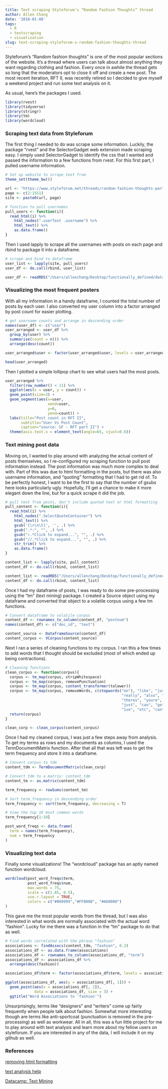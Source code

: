 ```yaml
---
title: Text scraping Styleforum’s “Random Fashion Thoughts” thread
author: Allen Chang
date: '2018-01-08'
tags:
  - R
  - textscraping
  - visualization
slug: text-scraping-styleforum-s-random-fashion-thoughts-thread
---
```


Styleforum's "Random fashion thoughts" is one of the most popular sections of the website. It's a thread where users can talk about almost anything they want regarding clothing and fashion. Every once in awhile the thread gets so long that the moderators opt to close it off and create a new post. The most recent iteration, RFT II, was recently retired so I decided to give myself a weekend project and run some text analysis on it. 

As usual, here's the packages I used.

```r
library(rvest)
library(tidyverse)
library(stringr)
library(tm)
library(wordcloud)
```

### Scraping text data from Styleforum

The first thing I needed to do was scrape some information. Luckily, the package "rvest" and the SelectorGadget web extension made scraping easy. I simply used SelectorGadget to identify the css that I wanted and passed the information to a few functions from rvest. For this first part, I pulled username information.

```r
# Set up website to scrape text from
theme_set(theme_bw())

url <- "https://www.styleforum.net/threads/random-fashion-thoughts-part-ii-a-new-hope.480819/page-"
page <- c(2:1551)
site <- paste0(url, page)

# function to pull usernames
pull_users <- function(i){
  read_html(i) %>%
    html_nodes(".userText .username") %>%
    html_text() %>%
    as.data.frame()
}
```

Then I used lapply to scrape all the usernames with posts on each page and rbind to package it into a dataframe. 

```r

# scrape and bind to dataframe
user_list <- lapply(site, pull_users)
user_df <- do.call(rbind, user_list)
```

```r
user_df <- readRDS("/Users/allenchang/Desktop/functionally_defined/data/sf_users.rds")
```

### Visualizing the most frequent posters

With all my information in a handy dataframe, I counted the total number of posts by each user. I also converted my user column into a factor arranged by post count for easier plotting.

```r
# get username counts and arrange in descending order
names(user_df) <- c("user")
user_arranged <- user_df %>%
  group_by(user) %>%
  summarise(count = n()) %>%
  arrange(desc(count))

user_arranged$user <- factor(user_arranged$user, levels = user_arranged$user)
```

```r
head(user_arranged)
```

Then I plotted a simple lollipop chart to see what users had the most posts.

```r
user_arranged %>%
  filter(row_number() < 11) %>%
  ggplot(aes(x = user, y = count)) +
  geom_point(size=3) + 
  geom_segment(aes(x=user, 
                   xend=user, 
                   y=0, 
                   yend=count)) + 
  labs(title="Post count in RFT II", 
       subtitle="User Vs Post Count", 
       caption="source: SF - RFT part II") + 
  theme(axis.text.x = element_text(angle=65, vjust=0.6))
```

### Text mining post data

Moving on, I wanted to play around with analyzing the actual content of posts themselves, so I re-configured my scraping function to pull post information instead. The post information was much more complex to deal with. Part of this was due to html formatting in the posts, but there was also username information, and "quoting" formatting that I had to get rid of. To be perfectly honest, I want to be the first to say that the number of gsubs here looks particularly ugly. Hopefully, I'll get a chance to make it more elegant down the line, but for a quick scrape it did the job. 

```r
# pull text from posts, don't include quoted text or html formatting
pull_content <- function(i){
  read_html(i) %>%
    html_nodes(".SelectQuoteContainer") %>%
    html_text() %>%
    gsub('[\r\n\t]', '', .) %>%
    gsub(".*:", "", .) %>% 
    gsub("↑.*Click to expand...", "", .) %>%
    gsub("//.*Click to expand...", "", .) %>%
    str_trim() %>%
    as.data.frame()
}
```

```r
content_list <- lapply(site, pull_content)
content_df <- do.call(rbind, content_list)
```

```r
content_list <- readRDS("/Users/allenchang/Desktop/functionally_defined/data/sf_posts.rds")
content_df <- do.call(rbind, content_list)
```

Once I had my dataframe of posts, I was ready to do some pre-processing using the "tm" (text mining) package. I created a Source object using my dataframe and converted that object to a volatile corpus using a few tm functions.

```r
# Convert dataframe to volatile corpus
content_df <- rownames_to_column(content_df, "postnum")
names(content_df) <- c("doc_id", "text")

content_source <- DataframeSource(content_df)
content_corpus <- VCorpus(content_source)
```

Next I ran a series of cleaning functions to my corpus. I ran this a few times to add words that I thought should be excluded (most of which ended up being contractions).

```r
# Cleaning functions
clean_corpus <- function(corpus){
  corpus <- tm_map(corpus, stripWhitespace)
  corpus <- tm_map(corpus, removePunctuation)
  corpus <- tm_map(corpus, content_transformer(tolower))
  corpus <- tm_map(corpus, removeWords, c(stopwords("en"), "like", "just",
                                                    "really", "also", "theyre",
                                                    "theres", "youre", "thats",
                                                    "just", "can", "get", "dont",
                                                    "ive", "etc", "cant"))
  return(corpus)
}

clean_corp <- clean_corpus(content_corpus)

```

Once I had my cleaned corpus, I was just a few steps away from analysis. To get my terms as rows and my documents as columns, I used the TermDocumentMatrix function. After that all that was left was to get the term frequency and store it into a dataframe.

```r
# Convert corpus to tdm
content_tdm <- TermDocumentMatrix(clean_corp)

# Convert tdm to a matrix: content_tdm
content_tm <- as.matrix(content_tdm)

term_frequency <- rowSums(content_tm)

# Sort term_frequency in descending order
term_frequency <- sort(term_frequency, decreasing = T)

# View the top 10 most common words
term_frequency[1:10]

post_word_freqs <- data.frame(
  term = names(term_frequency),
  num = term_frequency
)
```

### Visualizing text data

Finally some visualizations! The "wordcloud" package has an aptly named function wordcloud.

```r
wordcloud(post_word_freqs$term,
          post_word_freqs$num,
          max.words = 75, 
          scale = c(1.85, 0.5),
          use.r.layout = TRUE,
          colors = c("#009999","#FF0000", "#A60000")
)
```

This gave me the most popular words from the thread, but I was also interested in what words are normally associated with the actual word "fashion". Lucky for me there was a function in the "tm" package to do that as well. 

```r
# Find words correlated with the phrase "fashion"
associations <- findAssocs(content_tdm, "fashion", 0.2)
associations_df <- as.data.frame(associations)
associations_df <- rownames_to_column(associations_df, "term")
associations_df <- associations_df %>%
  arrange(desc(fashion))

associations_df$term <- factor(associations_df$term, levels = associations_df$term)
```

```r
ggplot(associations_df, aes(y = associations_df[, 1])) + 
  geom_point(aes(x = associations_df[, 2]), 
             data = associations_df, size = 3) + 
  ggtitle("Word Associations to 'fashion'") 
```

Unsurprisingly, terms like "designers" and "writers" come up fairly frequently when people talk about fashion. Somewhat more interesting though are terms like anti-sportcoat (punctuation is removed in the pre-processing) as well as workwear. All in all, this was a fun little project for me to play around with text analysis and learn more about my fellow users on styleforum. If you are interested in any of the data, I will include it on my github as well. 

### References

[removing html formatting](https://stackoverflow.com/questions/30541445/r-rvest-got-hidden-text-i-dont-want)

[text analysis help](https://rpubs.com/williamsurles/316682)

[Datacamp: Text Mining](https://www.datacamp.com/courses/intro-to-text-mining-bag-of-words)